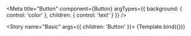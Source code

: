 
<Meta
  title="Button"
  component={Button}
  argTypes={{ background: { control: 'color' }, children: { control: 'text' } }}
/>


<Story name="Basic" args={{ children: 'Button' }}>
  {Template.bind({})}
</Story>
